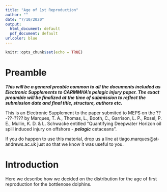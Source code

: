 ```yaml
---
title: "Age of 1st Reproduction"
author: ""
date: "7/10/2020"
output:
  html_document: default
  pdf_document: default
urlcolor: blue
---
```


```r
knitr::opts_chunk$set(echo = TRUE)
```

# Preamble

***This will be a general preable common to all the documents included as Electronic Supplements to CARMMHA's pelagic injury paper. The exact preamble will be finalized at the time of submission to reflect the submission date and final title, structure, authors etc. ***

This is an Electronic Supplement to the paper submited to MEPS on the ??-??-???? by Marques, T. A., Thomas, L., Booth, C., Garrison, L. P., Rosel, P. E., Mullin, K. D. & L. Schwacke entitled "Quantifying Deepwater Horizon oil spill induced injury on offshore - ***pelagic*** cetaceans".

If you do happen to use this material, drop us a line at tiago.marques@st-andrews.ac.uk just so that we know it was useful to you.

# Introduction

Here we describe how we decided on the distribution for the age of first reproduction for the bottlenose dolphins.